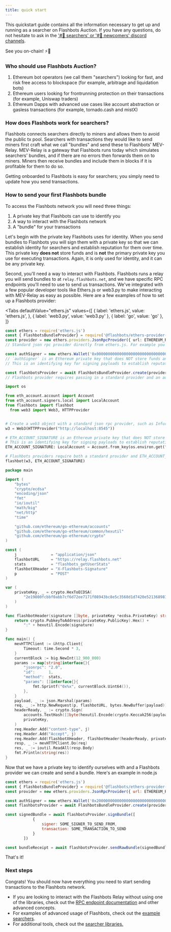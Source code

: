 ```yaml
---
title: quick start
---
```




This quickstart guide contains all the information necessary to get up and running as a searcher on Flashbots Auction. If you have any questions, do not hesitate to ask in the ['#🤖 searchers' or '#🐣 newcomers' discord channels](https://discord.com/invite/7hvTycdNcK).

See you on-chain! ⚡🤖

### Who should use Flashbots Auction?
1. Ethereum bot operators (we call them "searchers") looking for fast, and risk free access to blockspace (for example, arbitrage and liquidation bots)
2. Ethereum users looking for frontrunning protection on their transactions (for example, Uniswap traders)
3. Ethereum Dapps with advanced use cases like account abstraction or gasless transactions (for example, tornado.cash and mistX)

### How does Flashbots work for searchers?
Flashbots connects searchers directly to miners and allows them to avoid the public tx pool. Searchers with transactions they would like to send miners first craft what we call "bundles" and send these to Flashbots' MEV-Relay. MEV-Relay is a gateway that Flashbots runs today which simulates searchers' bundles, and if there are no errors then forwards them on to miners. Miners then receive bundles and include them in blocks if it is profitable for them to do so.

Getting onboarded to Flashbots is easy for searchers; you simply need to update how you send transactions.

### How to send your first Flashbots bundle
To access the Flashbots network you will need three things:
1. A private key that Flashbots can use to identify you
2. A way to interact with the Flashbots network
3. A "bundle" for your transactions

Let's begin with the private key Flashbots uses for identity. When you send bundles to Flashbots you will sign them with a private key so that we can establish identity for searchers and establish reputation for them over time. This private key **does not** store funds and is **not** the primary private key you use for executing transactions. Again, it is only used for identity, and it can be any private key.

Second, you'll need a way to interact with Flashbots. Flashbots runs a relay you will send bundles to at `relay.flashbots.net`, and we have specific RPC endpoints you'll need to use to send us transactions. We've integrated with a few popular developer tools like Ethers.js or web3.py to make interacting with MEV-Relay as easy as possible. Here are a few examples of how to set up a Flashbots provider:

<Tabs
  defaultValue="ethers.js"
  values={[
    { label: 'ethers.js', value: 'ethers.js', },
    { label: 'web3.py', value: 'web3.py' },
    { label: 'go', value: 'go' },
  ]}
>
<TabItem value="ethers.js">

```ts
const ethers = require('ethers.js')
const { FlashbotsBundleProvider} = require('@flashbots/ethers-provider-bundle')
const provider = new ethers.providers.JsonRpcProvider({ url: ETHEREUM_RPC_URL })
// Standard json rpc provider directly from ethers.js. For example you can use Infura, Alchemy, or your own node.

const authSigner = new ethers.Wallet('0x0000000000000000000000000000000000000000000000000000000000000000')
// `authSigner` is an Ethereum private key that does NOT store funds and is NOT your bot's primary key.
// This is an identifying key for signing payloads to establish reputation and whitelisting

const flashbotsProvider = await FlashbotsBundleProvider.create(provider, authSigner)
// Flashbots provider requires passing in a standard provider and an auth signer
```

</TabItem>
<TabItem value="web3.py">

```python
import os

from eth_account.account import Account
from eth_account.signers.local import LocalAccount
from flashbots import flashbot
  from web3 import Web3, HTTPProvider


# Create a web3 object with a standard json rpc provider, such as Infura, Alchemy, or your own node.
w3 = Web3(HTTPProvider("http://localhost:8545"))

# ETH_ACCOUNT_SIGNATURE is an Ethereum private key that does NOT store funds and is NOT your bot's primary key.
# This is an identifying key for signing payloads to establish reputation and whitelisting
ETH_ACCOUNT_SIGNATURE: LocalAccount = Account.from_key(os.environ.get("ETH_SIGNATURE_KEY"))

# Flashbots providers require both a standard provider and ETH_ACCOUNT_SIGNATURE (to establish reputation)
flashbot(w3, ETH_ACCOUNT_SIGNATURE)
```

</TabItem>
<TabItem value="go">

```go
package main

import (
	"bytes"
	"crypto/ecdsa"
	"encoding/json"
	"fmt"
	"io/ioutil"
	"math/big"
	"net/http"
	"time"

	"github.com/ethereum/go-ethereum/accounts"
	"github.com/ethereum/go-ethereum/common/hexutil"
	"github.com/ethereum/go-ethereum/crypto"
)

const (
	j               = "application/json"
	flashbotURL     = "https://relay.flashbots.net"
	stats           = "flashbots_getUserStats"
	flashbotXHeader = "X-Flashbots-Signature"
	p               = "POST"
)

var (
	privateKey, _ = crypto.HexToECDSA(
		"2e19800fcbbf0abb7cf6d72ee7171f08943bc8e5c3568d1d7420e52136898154",
	)
)

func flashbotHeader(signature []byte, privateKey *ecdsa.PrivateKey) string {
	return crypto.PubkeyToAddress(privateKey.PublicKey).Hex() +
		":" + hexutil.Encode(signature)
}

func main() {
	mevHTTPClient := &http.Client{
		Timeout: time.Second * 3,
	}
	currentBlock := big.NewInt(12_900_000)
	params := map[string]interface{}{
		"jsonrpc": "2.0",
		"id":      1,
		"method":  stats,
		"params": []interface{}{
			fmt.Sprintf("0x%x", currentBlock.Uint64()),
		},
	}
	payload, _ := json.Marshal(params)
	req, _ := http.NewRequest(p, flashbotURL, bytes.NewBuffer(payload))
	headerReady, _ := crypto.Sign(
		accounts.TextHash([]byte(hexutil.Encode(crypto.Keccak256(payload)))),
		privateKey,
	)
	req.Header.Add("content-type", j)
	req.Header.Add("Accept", j)
	req.Header.Add(flashbotXHeader, flashbotHeader(headerReady, privateKey))
	resp, _ := mevHTTPClient.Do(req)
	res, _ := ioutil.ReadAll(resp.Body)
	fmt.Println(string(res))
}
```

</TabItem>
</Tabs>

Now that we have a private key to identify ourselves with and a Flashbots provider we can create and send a bundle. Here's an example in node.js

```js
const ethers = require('ethers.js')
const { FlashbotsBundleProvider} = require('@flashbots/ethers-provider-bundle')
const provider = new ethers.providers.JsonRpcProvider({ url: ETHEREUM_RPC_URL })

const authSigner = new ethers.Wallet('0x2000000000000000000000000000000000000000000000000000000000000000')
const flashbotsProvider = await FlashbotsBundleProvider.create(provider, authSigner)

const signedBundle = await flashbotsProvider.signBundle([
            {
                signer: SOME_SIGNER_TO_SEND_FROM,
                transaction: SOME_TRANSACTION_TO_SEND
            }
        ])

const bundleReceipt = await flashbotsProvider.sendRawBundle(signedBundle, TARGET_BLOCK_NUMBER)
```

That's it!

### Next steps

Congrats! You should now have everything you need to start sending transactions to the Flashbots network.

- If you are looking to interact with the Flashbots Relay without using one of the libraries, check out the [RPC endpoint documentation](/flashbots-auction/searchers/advanced/rpc-endpoint) and other advanced concepts.
- For examples of advanced usage of Flashbots, check out the [example searchers](/flashbots-auction/searchers/example-searchers/simple-arbitrage-bot).
- For additional tools, check out the [searcher libraries.](/flashbots-auction/searchers/libraries/ethers-js-provider)
